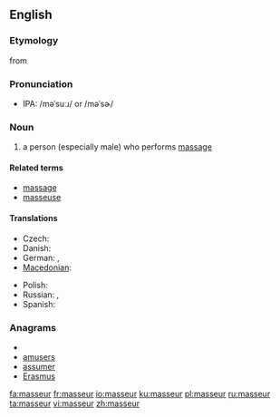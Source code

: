{{also|Masseur}}
==English==

===Etymology===
from {{etyl|fr}} {{term|masseur|lang=fr||person who performs massage}}

===Pronunciation===
* {{a|US}} IPA: /məˈsuːɹ/ or /məˈsɚ/

===Noun===
{{en-noun}}

# {{context|massage}} a person (especially male) who performs [[massage]]

====Related terms====
* [[massage]]
* [[masseuse]]

====Translations====
{{trans-top|a person who performs massage}}
* Czech: {{t-|cs|masér|m}}
* Danish: {{t-|da|massør|c}}
* German: {{t+|de|Masseur|m}}, {{t+|de|Masseurin|f}}
* [[Macedonian]]: {{t|mk|масер|m|tr=máser|xs=Macedonian}}
{{trans-mid}}
* Polish: {{t|pl|masażysta|m}}
* Russian: {{t|ru|массажист|m|tr=massažíst|sc=Cyrl}}, {{t|ru|массажистка|f|tr=massažístka|sc=Cyrl}}
* Spanish: {{t|es|masajista|m|f}}
{{trans-bottom}}

===Anagrams===
* {{alphagram|aemrssu}}
* [[amusers#English|amusers]]
* [[assumer#English|assumer]]
* [[Erasmus#English|Erasmus]]

[[fa:masseur]]
[[fr:masseur]]
[[io:masseur]]
[[ku:masseur]]
[[pl:masseur]]
[[ru:masseur]]
[[ta:masseur]]
[[vi:masseur]]
[[zh:masseur]]